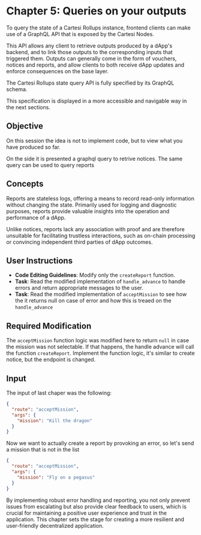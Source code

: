 # Chapter 5: Queries on your outputs

To query the state of a Cartesi Rollups instance, frontend clients can make use of a GraphQL API that is exposed by the Cartesi Nodes.

This API allows any client to retrieve outputs produced by a dApp's backend, and to link those outputs to the corresponding inputs that triggered them. Outputs can generally come in the form of vouchers, notices and reports, and allow clients to both receive dApp updates and enforce consequences on the base layer.

The Cartesi Rollups state query API is fully specified by its GraphQL schema.

This specification is displayed in a more accessible and navigable way in the next sections.

## Objective

On this session the idea is not to implement code, but to view what you have produced so far.

On the side it is presented a graphql query to retrive notices. The same query can be used to query reports



## Concepts

Reports are stateless logs, offering a means to record read-only information without changing the state. Primarily used for logging and diagnostic purposes, reports provide valuable insights into the operation and performance of a dApp.

Unlike notices, reports lack any association with proof and are therefore unsuitable for facilitating trustless interactions, such as on-chain processing or convincing independent third parties of dApp outcomes.

## User Instructions

- **Code Editing Guidelines**: Modify only the `createReport` function.
- **Task**: Read the modified implementation of `handle_advance` to handle errors and return appropriate messages to the user.
- **Task**: Read the modified implementation of `acceptMission` to see how the it returns null on case of error and how this is treaed on the `handle_advance`

## Required Modification

The `acceptMission` function logic was modified here to return `null` in case the mission was not selectable.
If that happens, the handle advance will call the function `createReport`. Implement the function logic, it's similar to create notice, but the endpoint is changed.

## Input
The input of last chaper was the following:

```json
{
  "route": "acceptMission",
  "args": {
    "mission": "Kill the dragon"
  }
}
```

Now we want to actually create a report by provoking an error, so let's send a mission that is not in the list

```json
{
  "route": "acceptMission",
  "args": {
    "mission": "Fly on a pegasus"
  }
}
```

By implementing robust error handling and reporting, you not only prevent issues from escalating but also provide clear feedback to users, which is crucial for maintaining a positive user experience and trust in the application. This chapter sets the stage for creating a more resilient and user-friendly decentralized application.